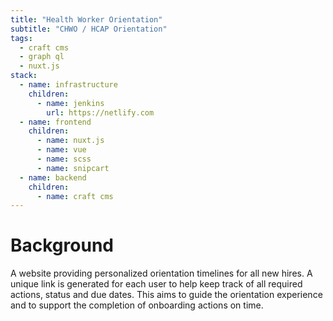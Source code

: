```yaml
---
title: "Health Worker Orientation"
subtitle: "CHWO / HCAP Orientation"
tags:
  - craft cms
  - graph ql
  - nuxt.js
stack:
  - name: infrastructure
    children:
      - name: jenkins
        url: https://netlify.com
  - name: frontend
    children:
      - name: nuxt.js
      - name: vue
      - name: scss
      - name: snipcart
  - name: backend
    children:
      - name: craft cms
---
```


# Background

A web­site pro­vid­ing per­son­al­ized ori­en­ta­tion time­lines for all new hires. A unique link is gen­er­at­ed for each user to help keep track of all required actions, sta­tus and due dates. This aims to guide the ori­en­ta­tion expe­ri­ence and to sup­port the com­ple­tion of onboard­ing actions on time.
